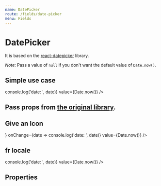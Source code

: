 ```yaml
---
name: DatePicker
route: /fields/date-picker
menu: Fields
---
```




# DatePicker

It is based on the [react-datepicker](https://github.com/Hacker0x01/react-datepicker) library.

_Note_: Pass a value of `null` if you don't want the default value of `Date.now()`.

## Simple use case

<Playground>
  <DatePicker onChange={date => console.log('date: ', date)} value={Date.now()} />
</Playground>

## Pass props from [the original library](https://github.com/Hacker0x01/react-datepicker).

<Playground>
  <DatePicker dateFormat="MMM dd yyyy" showMonthDropdown showYearDropdown />
</Playground>

## Give an Icon

<Playground>
  <DatePicker
    icon={<Icon name="date" size="sm" color="nude.500" />}
    onChange={date => console.log('date: ', date)}
    value={Date.now()}
  />
</Playground>

## fr locale

<Playground>
  <DatePicker locale={fr} onChange={date => console.log('date: ', date)} value={Date.now()} />
</Playground>

## Properties

<Props of={DatePicker} />
